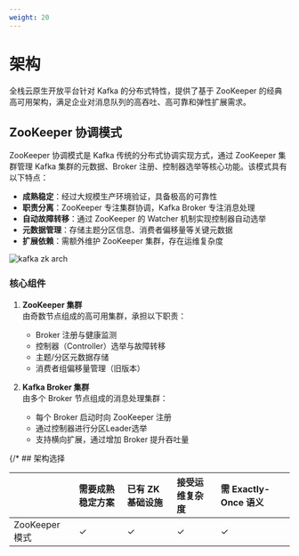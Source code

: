 ```yaml
---
weight: 20
---
```


# 架构

全栈云原生开放平台针对 Kafka 的分布式特性，提供了基于 ZooKeeper 的经典高可用架构，满足企业对消息队列的高吞吐、高可靠和弹性扩展需求。

## ZooKeeper 协调模式

ZooKeeper 协调模式是 Kafka 传统的分布式协调实现方式，通过 ZooKeeper 集群管理 Kafka 集群的元数据、Broker 注册、控制器选举等核心功能。该模式具有以下特点：

* **成熟稳定**：经过大规模生产环境验证，具备极高的可靠性
* **职责分离**：ZooKeeper 专注集群协调，Kafka Broker 专注消息处理
* **自动故障转移**：通过 ZooKeeper 的 Watcher 机制实现控制器自动选举
* **元数据管理**：存储主题分区信息、消费者偏移量等关键元数据
* **扩展依赖**：需额外维护 ZooKeeper 集群，存在运维复杂度

![kafka zk arch](./assets/zk_arch.png)

### 核心组件
1. **ZooKeeper 集群**  
   由奇数节点组成的高可用集群，承担以下职责：
   - Broker 注册与健康监测
   - 控制器（Controller）选举与故障转移
   - 主题/分区元数据存储
   - 消费者组偏移量管理（旧版本）

2. **Kafka Broker 集群**  
   由多个 Broker 节点组成的消息处理集群：
   - 每个 Broker 启动时向 ZooKeeper 注册
   - 通过控制器进行分区Leader选举
   - 支持横向扩展，通过增加 Broker 提升吞吐量


{/* ## 架构选择

|               | 需要成熟稳定方案 | 已有 ZK 基础设施 | 接受运维复杂度 | 需 Exactly-Once 语义 |
|:--------------|:----------------|:-----------------|:---------------|:---------------------|
| ZooKeeper 模式 | ✓               | ✓                | ✓              | ✓                    | */}